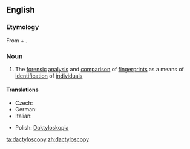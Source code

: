 ==English==

===Etymology===
From {{etyl|grc}} {{term|δάκτυλος||finger|tr=daktylos|lang=grc|sc=polytonic||finger}} + {{term|σκοπέω||I look at|tr=skopeō|lang=grc|sc=polytonic}}.

===Noun===
{{en-noun|-}}

# The [[forensic]] [[analysis]] and [[comparison]] of [[fingerprint]]s as a means of [[identification]] of [[individual]]s

====Translations====
{{top}}
* Czech: {{t|cs|daktyloskopie|f}}
* German: {{t+|de|Daktyloskopie|f}}
* Italian: {{t-|it|dattiloscopia|f}}
{{mid}}
* Polish: [[Daktyloskopia]]
{{bottom}}

[[ta:dactyloscopy]]
[[zh:dactyloscopy]]